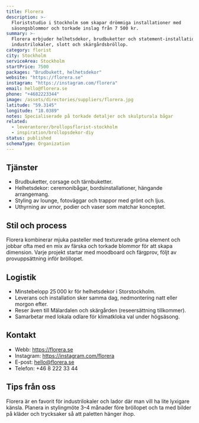 ```yaml
---
title: Florera
description: >-
  Floriststudio i Stockholm som skapar drömmiga installationer med
  säsongsblommor och torkade inslag från 7 500 kr.
summary: >-
  Florera erbjuder helhetsdekor, brudbuketter och statement-installationer för
  industrilokaler, slott och skärgårdsbröllop.
category: florist
city: Stockholm
serviceArea: Stockholm
startPrice: 7500
packages: "Brudbukett, helhetsdekor"
website: "https://florera.se"
instagram: "https://instagram.com/florera"
email: hello@florera.se
phone: "+4682223344"
image: /assets/directories/suppliers/florera.jpg
latitude: "59.3145"
longitude: "18.0389"
notes: Specialiserade på torkade detaljer och skulpturala bågar
related:
  - leverantorer/brollopsflorist-stockholm
  - inspiration/brollopsdekor-diy
status: published
schemaType: Organization
---
```


## Tjänster

- Brudbuketter, corsage och tärnbuketter.
- Helhetsdekor: ceremonibågar, bordsinstallationer, hängande arrangemang.
- Styling av lounge, fotoväggar och trappor med grönt och ljus.
- Uthyrning av urnor, podier och vaser som matchar konceptet.

## Stil och process

Florera kombinerar mjuka pasteller med texturerade gröna element och jobbar ofta med en mix av färska och torkade blommor för att skapa dimension. Varje projekt startar med moodboard och färgprov, följt av provuppsättning inför bröllopet.

## Logistik

- Minstebelopp 25 000 kr för helhetsdekor i Storstockholm.
- Leverans och installation sker samma dag, nedmontering natt eller morgon efter.
- Reser även till Mälardalen och skärgården (reseersättning tillkommer).
- Samarbetar med lokala odlare för klimatkloka val under högsäsong.

## Kontakt

- Webb: https://florera.se
- Instagram: https://instagram.com/florera
- E-post: hello@florera.se
- Telefon: +46 8 222 33 44

## Tips från oss

Florera är en favorit för industrilokaler och lador där man vill ha lite lyxigare känsla. Planera in stylingmöte 3–4 månader före bröllopet och ta med bilder på kläder och trycksaker så att paletten hänger ihop.
